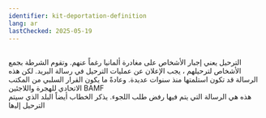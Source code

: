 ```yaml
---
identifier: kit-deportation-definition
lang: ar
lastChecked: 2025-05-19
---
```

<br/> الترحيل يعني ﺇﺟﺒﺎﺭ ﺍﻷﺷﺨﺎﺹ ﻋﻠﻰ ﻣﻐﺎﺩﺭﺓ ﺃﻟﻤﺎﻧﻴﺎ ﺭﻏﻤﺎً ﻋﻨﻬﻢ. ﻭﺗﻘﻮﻡ ﺍﻟﺸﺮﻃﺔ ﺑﺠﻤﻊ ﺍﻷﺷﺨﺎﺹ ﻟﺘﺮﺣﻴﻠﻬﻢ
، 
ﻳﺠﺐ ﺍﻹﻋﻼﻥ ﻋﻦ ﻋﻤﻠﻴﺎﺕ ﺍﻟﺘﺮﺣﻴﻞ ﻓﻲ ﺭﺳﺎﻟﺔ ﺍﻟﺒﺮﻳﺪ. ﻟﻜﻦ ﻫﺬﻩ ﺍﻟﺮﺳﺎﻟﺔ ﻗﺪ ﺗﻜﻮﻥ استلمتها ﻣﻨﺬ ﺳﻨﻮﺍﺕ ﻋﺪﻳﺪﺓ. ﻭﻋﺎﺩﺓً ﻣﺎ ﻳﻜﻮﻥ ﺍﻟﻘﺮﺍﺭ ﺍﻟﺴﻠﺒﻲ ﻣﻦ ﺍﻟﻤﻜﺘﺐ ﺍﻻﺗﺤﺎﺩﻱ ﻟﻠﻬﺠﺮﺓ ﻭﺍﻟﻼﺟﺌﻴﻦ
BAMF <br/>
ﻫﺬﻩ ﻫﻲ ﺍﻟﺮﺳﺎﻟﺔ ﺍﻟﺘﻲ ﻳﺘﻢ ﻓﻴﻬﺎ ﺭﻓﺾ ﻃﻠﺐ ﺍﻟﻠﺠﻮﺀ. ﻳﺬﻛﺮ ﺍﻟﺨﻄﺎﺏ ﺃﻳﻀﺎً ﺍﻟﺒﻠﺪ ﺍﻟﺬﻱ ﺳﻴﺘﻢ ﺍﻟﺘﺮﺣﻴﻞ ﺇﻟﻴها
